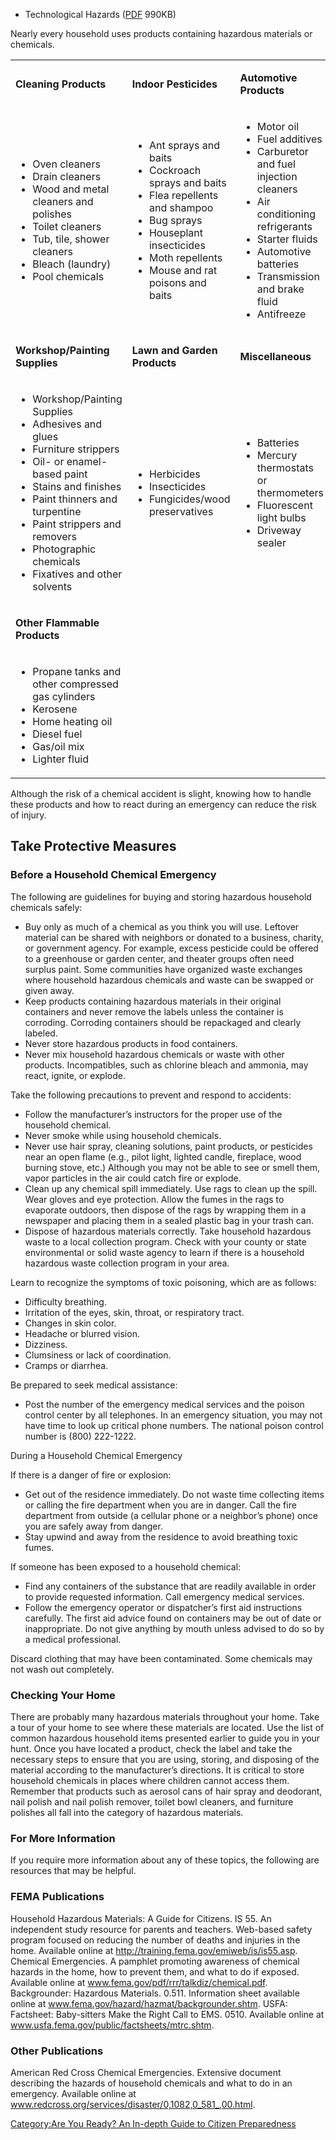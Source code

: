{{Template:Are You Ready? An In-depth Guide to Citizen Preparedness}}
* Technological Hazards ([http://www.fema.gov/pdf/areyouready/technohazards.pdf PDF] 990KB)

Nearly every household uses products containing hazardous materials or chemicals.
{| cellspacing="0" cellpadding="5" border="0"
| '''Cleaning Products'''
| '''Indoor Pesticides'''
| '''Automotive Products'''
|-
|

* Oven cleaners
* Drain cleaners
* Wood and metal cleaners and polishes
* Toilet cleaners
* Tub, tile, shower cleaners
* Bleach (laundry)
* Pool chemicals
|

* Ant sprays and baits
* Cockroach sprays and baits
* Flea repellents and shampoo
* Bug sprays
* Houseplant insecticides
* Moth repellents
* Mouse and rat poisons and baits
|

* Motor oil
* Fuel additives
* Carburetor and fuel injection cleaners
* Air conditioning refrigerants
* Starter fluids
* Automotive batteries
* Transmission and brake fluid
* Antifreeze
|-
| '''Workshop/Painting Supplies'''
| '''Lawn and Garden Products'''
| '''Miscellaneous'''
|-
|

* Workshop/Painting Supplies
* Adhesives and glues
* Furniture strippers
* Oil- or enamel-based paint
* Stains and finishes
* Paint thinners and turpentine
* Paint strippers and removers
* Photographic chemicals
* Fixatives and other solvents
|

* Herbicides
* Insecticides
* Fungicides/wood preservatives
|

* Batteries
* Mercury thermostats or thermometers
* Fluorescent light bulbs
* Driveway sealer
|-
| '''Other Flammable Products'''
|-
|

* Propane tanks and other compressed gas cylinders
* Kerosene
* Home heating oil
* Diesel fuel
* Gas/oil mix
* Lighter fluid
|}

Although the risk of a chemical accident is slight, knowing how to handle these products and how to react during an emergency can reduce the risk of injury.

== Take Protective Measures ==

=== Before a Household Chemical Emergency ===

The following are guidelines for buying and storing hazardous household chemicals safely:

* Buy only as much of a chemical as you think you will use. Leftover material can be shared with neighbors or donated to a business, charity, or government agency. For example, excess pesticide could be offered to a greenhouse or garden center, and theater groups often need surplus paint. Some communities have organized waste exchanges where household hazardous chemicals and waste can be swapped or given away.
* Keep products containing hazardous materials in their original containers and never remove the labels unless the container is corroding. Corroding containers should be repackaged and clearly labeled.
* Never store hazardous products in food containers.
* Never mix household hazardous chemicals or waste with other products. Incompatibles, such as chlorine bleach and ammonia, may react, ignite, or explode.

Take the following precautions to prevent and respond to accidents:

* Follow the manufacturer’s instructors for the proper use of the household chemical.
* Never smoke while using household chemicals.
* Never use hair spray, cleaning solutions, paint products, or pesticides near an open flame (e.g., pilot light, lighted candle, fireplace, wood burning stove, etc.) Although you may not be able to see or smell them, vapor particles in the air could catch fire or explode.
* Clean up any chemical spill immediately. Use rags to clean up the spill. Wear gloves and eye protection. Allow the fumes in the rags to evaporate outdoors, then dispose of the rags by wrapping them in a newspaper and placing them in a sealed plastic bag in your trash can.
* Dispose of hazardous materials correctly. Take household hazardous waste to a local collection program. Check with your county or state environmental or solid waste agency to learn if there is a household hazardous waste collection program in your area.

Learn to recognize the symptoms of toxic poisoning, which are as follows:

* Difficulty breathing.
* Irritation of the eyes, skin, throat, or respiratory tract.
* Changes in skin color.
* Headache or blurred vision.
* Dizziness.
* Clumsiness or lack of coordination.
* Cramps or diarrhea.

Be prepared to seek medical assistance:

* Post the number of the emergency medical services and the poison control center by all telephones. In an emergency situation, you may not have time to look up critical phone numbers. The national poison control number is (800) 222-1222.

During a Household Chemical Emergency

If there is a danger of fire or explosion:

* Get out of the residence immediately. Do not waste time collecting items or calling the fire department when you are in danger. Call the fire department from outside (a cellular phone or a neighbor’s phone) once you are safely away from danger.
* Stay upwind and away from the residence to avoid breathing toxic fumes.

If someone has been exposed to a household chemical:

* Find any containers of the substance that are readily available in order to provide requested information. Call emergency medical services.
* Follow the emergency operator or dispatcher’s first aid instructions carefully. The first aid advice found on containers may be out of date or inappropriate. Do not give anything by mouth unless advised to do so by a medical professional.

Discard clothing that may have been contaminated. Some chemicals may not wash out completely.

=== Checking Your Home ===

There are probably many hazardous materials throughout your home. Take a tour of your home to see where these materials are located. Use the list of common hazardous household items presented earlier to guide you in your hunt. Once you have located a product, check the label and take the necessary steps to ensure that you are using, storing, and disposing of the material according to the manufacturer’s directions. It is critical to store household chemicals in places where children cannot access them. Remember that products such as aerosol cans of hair spray and deodorant, nail polish and nail polish remover, toilet bowl cleaners, and furniture polishes all fall into the category of hazardous materials.

=== For More Information ===

If you require more information about any of these topics, the following are resources that may be helpful.

=== FEMA Publications ===
Household Hazardous Materials: A Guide for Citizens. IS 55. An independent study resource for parents and teachers. Web-based safety program focused on reducing the number of deaths and injuries in the home. Available online at [http://training.fema.gov/emiweb/is/is55.asp http://training.fema.gov/emiweb/is/is55.asp].
Chemical Emergencies. A pamphlet promoting awareness of chemical hazards in the home, how to prevent them, and what to do if exposed. Available online at [http://www.fema.gov/pdf/rrr/talkdiz/chemical.pdf www.fema.gov/pdf/rrr/talkdiz/chemical.pdf].
Backgrounder: Hazardous Materials. 0.511. Information sheet available online at [http://www.fema.gov/hazard/hazmat/backgrounder.shtm www.fema.gov/hazard/hazmat/backgrounder.shtm].
USFA: Factsheet: Baby-sitters Make the Right Call to EMS. 0510. Available online at [http://www.usfa.fema.gov/public/factsheets/mtrc.shtm www.usfa.fema.gov/public/factsheets/mtrc.shtm].

=== Other Publications ===
American Red Cross
Chemical Emergencies. Extensive document describing the hazards of household chemicals and what to do in an emergency. Available online at [http://www.fema.gov/cgi-shl/goodbye.pl?url=http://www.redcross.org/services/disaster/0,1082,0_581_,00.html www.redcross.org/services/disaster/0,1082,0_581_,00.html].
[[Category:Are You Ready? An In-depth Guide to Citizen Preparedness]]